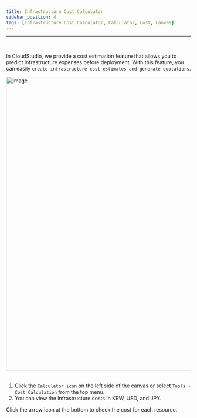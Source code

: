```yaml
---
title: Infrastructure Cost Calculator
sidebar_position: 4
tags: [Infrastructure Cost Calculator, Calculator, Cost, Canvas]
---
```



<hr />
<br />

In CloudStudio, we provide a cost estimation feature that allows you to predict infrastructure expenses before deployment.
With this feature, you can easily `create infrastructure cost estimates and generate quotations`.

<div className={styles.imgWrap}>
    <img src={billing01} width="800px" alt="image" />
</div>

<br />

1. Click the `Calculator icon` on the left side of the canvas or select `Tools - Cost Calculation` from the top menu.
2. You can view the infrastructure costs in KRW, USD, and JPY.

<admonition>
    <p>
        Click the arrow icon at the bottom to check the cost for each resource.
    </p>
</admonition>
